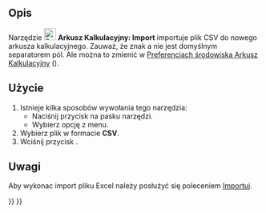 <languages/>

{{Docnav/pl
|[[Spreadsheet_CreateSheet/pl|Utwórz arkusz]]
|[[Spreadsheet_Export/pl|Eksportuj]]
|[[Spreadsheet_Workbench/pl|środowisko pracy Arkusz Kalkulacyjny]]
|IconL=Spreadsheet_CreateSheet.svg
|IconR=Spreadsheet_Export.svg
|IconC=Workbench_Spreadsheet.svg
}}

{{GuiCommand/pl
|Name=Spreadsheet Import
|Name/pl=Arkusz Kalkulacyjny: Importuj
|MenuLocation=Arkusz Kalkulacyjny → Importuj
|Workbenches=[[Spreadsheet_Workbench/pl|Arkusz Kalkulacyjny]]
|Version=0.17
|SeeAlso=[[Spreadsheet_Export/pl|Eksportuj]]
}}

<span id="Description"></span>
==Opis==

Narzędzie [[File:Spreadsheet_Import.svg|24px]] '''Arkusz Kalkulacyjny: Import''' importuje plik CSV do nowego arkusza kalkulacyjnego. Zauważ, że znak {{Value|tab}} a nie {{Value|comma}} jest domyślnym separatorem pól. Ale można to zmienić w [[Spreadsheet_Preferences/pl|Preferencjach środowiska Arkusz Kalkulacyjny]] ({{Version/pl|0.20}}).

<span id="Usage"></span>
==Użycie==

# Istnieje kilka sposobów wywołania tego narzędzia:
#* Naciśnij przycisk {{Button|[[File:Spreadsheet_Import.svg|16px]] [[Spreadsheet_Import/pl|Importuj arkusz kalkulacyjny]]}} na pasku narzędzi.
#* Wybierz opcję {{MenuCommand|Arkusz Kalkulacyjny → [[File:Spreadsheet_Import.svg|16px]] Importuj arkusz kalkulacyjny}} z menu.
# Wybierz plik w formacie '''CSV'''.
# Wciśnij przycisk {{Button|Otwórz}}.

<span id="Notes"></span>
==Uwagi==

Aby wykonac import pliku Excel {{FileName|*.xlsx}} należy posłużyć się poleceniem [[Std_Import/pl|Importuj]].


{{Docnav/pl
|[[Spreadsheet_CreateSheet/pl|Utwórz arkusz]]
|[[Spreadsheet_Export/pl|Eksportuj]]
|[[Spreadsheet_Workbench/pl|środowisko pracy Arkusz Kalkulacyjny]]
|IconL=Spreadsheet_CreateSheet.svg
|IconR=Spreadsheet_Export.svg
|IconC=Workbench_Spreadsheet.svg
}}

{{Spreadsheet_Tools_navi{{#translation:}}}}
{{Userdocnavi{{#translation:}}}}